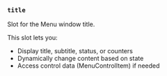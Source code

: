 ### `title`

Slot for the Menu window title.

This slot lets you:
- Display title, subtitle, status, or counters
- Dynamically change content based on state
- Access control data (MenuControlItem) if needed

